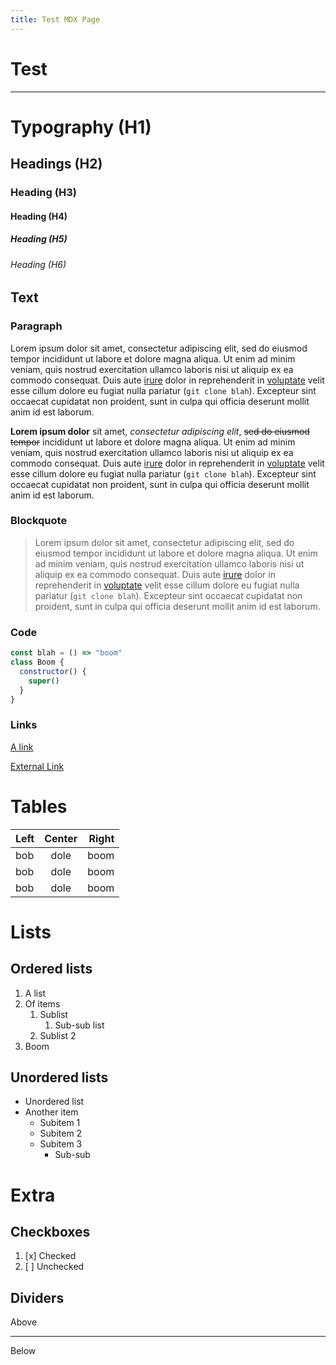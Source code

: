 ```yaml
---
title: Test MDX Page
---
```

# Test

--- 

# Typography (H1)

## Headings (H2)
### Heading (H3)
#### Heading (H4)
##### Heading (H5)
###### Heading (H6)

## Text

### Paragraph
Lorem ipsum dolor sit amet, consectetur adipiscing elit, sed do eiusmod tempor incididunt ut labore et dolore 
magna aliqua. Ut enim ad minim veniam, quis nostrud exercitation ullamco laboris nisi ut aliquip ex ea commodo 
consequat. Duis aute [irure](#Text) dolor in reprehenderit in [voluptate](https://example.com) velit esse 
cillum dolore eu fugiat nulla pariatur (`git clone blah`). Excepteur sint occaecat cupidatat non proident, 
sunt in culpa qui officia deserunt mollit anim id est laborum.

**Lorem ipsum dolor** sit amet, _consectetur adipiscing elit_, ~~sed do eiusmod tempor~~ incididunt ut labore et dolore 
magna aliqua. Ut enim ad minim veniam, quis nostrud exercitation ullamco laboris nisi ut aliquip ex ea commodo 
consequat. Duis aute [irure](#Blockquote) dolor in reprehenderit in [voluptate](https://example.com) velit esse 
cillum dolore eu fugiat nulla pariatur (`git clone blah`). Excepteur sint occaecat cupidatat non proident, 
sunt in culpa qui officia deserunt mollit anim id est laborum.


### Blockquote
> Lorem ipsum dolor sit amet, consectetur adipiscing elit, sed do eiusmod tempor incididunt ut labore et dolore 
magna aliqua. Ut enim ad minim veniam, quis nostrud exercitation ullamco laboris nisi ut aliquip ex ea commodo 
consequat. Duis aute [irure](#Links) dolor in reprehenderit in [voluptate](https://example.com) velit esse 
cillum dolore eu fugiat nulla pariatur (`git clone blah`). Excepteur sint occaecat cupidatat non proident, 
sunt in culpa qui officia deserunt mollit anim id est laborum.

### Code

```javascript
const blah = () => "boom"
class Boom {
  constructor() {
    super()
  }
}
```

### Links
[A link](#Test)

[External Link](https://www.github.com)


# Tables

| Left | Center | Right |
|:-----|:------:|------:|
| bob    | dole      | boom     |
| bob    | dole      | boom     |
| bob    | dole      | boom     |


# Lists

## Ordered lists
1. A list
2. Of items
    1. Sublist
        1. Sub-sub list
    2. Sublist 2
3. Boom

## Unordered lists
- Unordered list
- Another item
    - Subitem 1
    - Subitem 2
    - Subitem 3
        - Sub-sub

# Extra

## Checkboxes

1. [x] Checked
2. [ ] Unchecked

## Dividers

Above

---

Below
